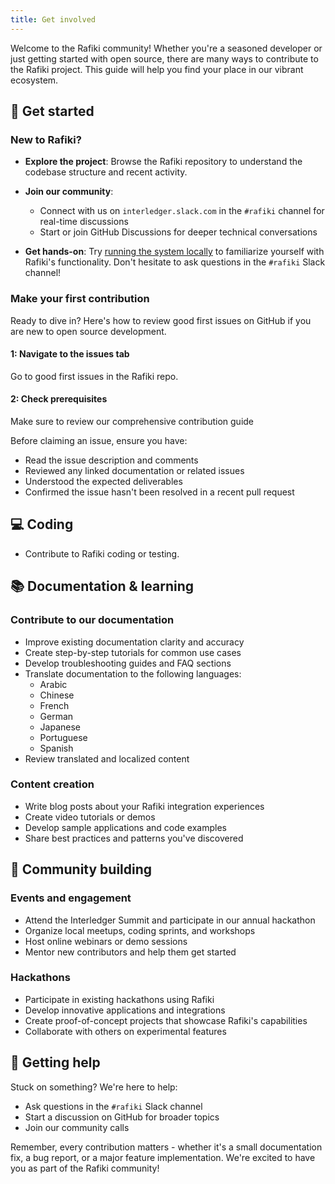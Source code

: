 ```yaml
---
title: Get involved
---
```



Welcome to the Rafiki community! Whether you're a seasoned developer or just getting started with open source, there are many ways to contribute to the Rafiki project. This guide will help you find your place in our vibrant ecosystem.

## 🚀 Get started

### New to Rafiki?

- **Explore the project**: Browse the <LinkOut href="https://github.com/interledger/rafiki">Rafiki repository</LinkOut> to understand the codebase structure and recent activity.

- **Join our community**:

  - Connect with us on <LinkOut href="https://communityinviter.com/apps/interledger/interledger-working-groups-slack">`interledger.slack.com`</LinkOut> in the `#rafiki` channel for real-time discussions
  - Start or join <LinkOut href="https://github.com/interledger/rafiki/discussions">GitHub Discussions</LinkOut> for deeper technical conversations

- **Get hands-on**: Try [running the system locally](/integration/playground/overview) to familiarize yourself with Rafiki's functionality. Don't hesitate to ask questions in the `#rafiki` Slack channel!

### Make your first contribution

Ready to dive in? Here's how to review good first issues on GitHub if you are new to open source development.

#### 1: Navigate to the issues tab

Go to <LinkOut href="https://github.com/interledger/rafiki/issues?q=is%3Aissue+is%3Aopen+label%3A%22good+first+issue%22">good first issues</LinkOut> in the Rafiki repo.

#### 2: Check prerequisites

Make sure to review our comprehensive <LinkOut href="https://github.com/interledger/rafiki/blob/main/.github/contributing.md">contribution guide</LinkOut>

Before claiming an issue, ensure you have:

- Read the issue description and comments
- Reviewed any linked documentation or related issues
- Understood the expected deliverables
- Confirmed the issue hasn't been resolved in a recent pull request

## 💻 Coding

- <LinkOut href='https://github.com/interledger/rafiki'>Contribute</LinkOut> to Rafiki
  coding or testing.

## 📚 Documentation & learning

### Contribute to our documentation

- Improve existing documentation clarity and accuracy
- Create step-by-step tutorials for common use cases
- Develop troubleshooting guides and FAQ sections
- Translate documentation to the following languages:
  - Arabic
  - Chinese
  - French
  - German
  - Japanese
  - Portuguese
  - Spanish
- Review translated and localized content

### Content creation

- Write blog posts about your Rafiki integration experiences
- Create video tutorials or demos
- Develop sample applications and code examples
- Share best practices and patterns you've discovered

## 🌟 Community building

### Events and engagement

- Attend the <LinkOut href="https://interledger.org/summit">Interledger Summit</LinkOut> and participate in our annual hackathon
- Organize local meetups, coding sprints, and workshops
- Host online webinars or demo sessions
- Mentor new contributors and help them get started

### Hackathons

- Participate in existing hackathons using Rafiki
- Develop innovative applications and integrations
- Create proof-of-concept projects that showcase Rafiki's capabilities
- Collaborate with others on experimental features

## 🤝 Getting help

Stuck on something? We're here to help:

- Ask questions in the `#rafiki` Slack channel
- Start a discussion on GitHub for broader topics
- Join our <LinkOut href="https://calendar.google.com/calendar/event?action=TEMPLATE&amp;tmeid=Z2trYXZsaG1hNWJxZGptbXRzdTlna2p0NXRfMjAyNTA3MDhUMTQzMDAwWiBtb2hhbW1lZEBpbnRlcmxlZGdlci5vcmc&amp;tmsrc=mohammed%40interledger.org&amp;scp=ALL">community calls</LinkOut>

Remember, every contribution matters - whether it's a small documentation fix, a bug report, or a major feature implementation. We're excited to have you as part of the Rafiki community!
